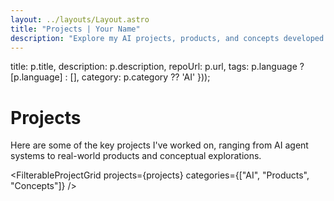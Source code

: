 ```yaml
---
layout: ../layouts/Layout.astro
title: "Projects | Your Name"
description: "Explore my AI projects, products, and concepts developed over the past decade"
---
```




  title: p.title,
  description: p.description,
  repoUrl: p.url,
  tags: p.language ? [p.language] : [],
  category: p.category ?? 'AI'
}));

# Projects

Here are some of the key projects I've worked on, ranging from AI agent systems to real-world products and conceptual explorations.

<FilterableProjectGrid 
  projects={projects}
  categories={["AI", "Products", "Concepts"]}
/>
